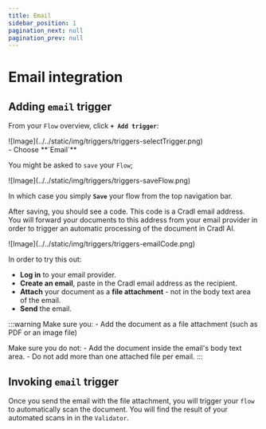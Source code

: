 ```yaml
---
title: Email
sidebar_position: 1
pagination_next: null
pagination_prev: null
---
```


# Email integration


## Adding `email` trigger
From your `Flow` overview, click <span className="utils-admonition-success">**`+ Add trigger`**</span>:

<div class="image-backdrop utils-mb-10">
<p class="image-backdrop-caption text-sm"></p>
![Image](../../static/img/triggers/triggers-selectTrigger.png)
</div>
- Choose <span className="utils-admonition-success">**`Email`**</span>

You might be asked to `save` your `Flow`; 
<div class="image-backdrop utils-mb-10">
<p class="image-backdrop-caption text-sm"></p>
![Image](../../static/img/triggers/triggers-saveFlow.png)
</div>

In which case you simply <span className="utils-admonition-success">**`Save`**</span> your flow from the top navigation bar.

After saving, you should see a code. This code is a Cradl email address. You will forward your documents to this address from your email provider in order to trigger an automatic processing of the document in Cradl AI.

<div class="image-backdrop utils-mb-10">
<p class="image-backdrop-caption text-sm"></p>
![Image](../../static/img/triggers/triggers-emailCode.png)
</div>

In order to try this out: 
 - **Log in** to your email provider.
 - **Create an email**, paste in the Cradl email address as the recipient.
 - **Attach** your document as a **file attachment** - not in the body text area of the email.
 - **Send** the email. 

 :::warning
 Make sure you:
    -  Add the document as a file attachment (such as PDF or an image file)

Make sure you do not:
    - Add the document inside the email's body text area.
    - Do not add more than one attached file per email. 
 :::

## Invoking `email` trigger
Once you send the email with the file attachment, you will trigger your `flow` to automatically scan the document. You will find the result of your automated scans in in the `Validator`.